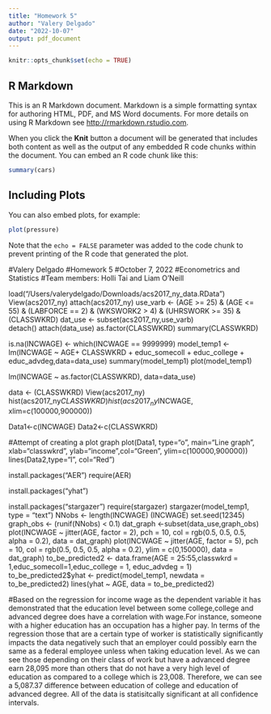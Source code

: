 ```yaml
---
title: "Homework 5"
author: "Valery Delgado"
date: "2022-10-07"
output: pdf_document
---
```


```r
knitr::opts_chunk$set(echo = TRUE)
```

## R Markdown

This is an R Markdown document. Markdown is a simple formatting syntax for authoring HTML, PDF, and MS Word documents. For more details on using R Markdown see <http://rmarkdown.rstudio.com>.

When you click the **Knit** button a document will be generated that includes both content as well as the output of any embedded R code chunks within the document. You can embed an R code chunk like this:

```r
summary(cars)
```

## Including Plots

You can also embed plots, for example:

```r
plot(pressure)
```

Note that the `echo = FALSE` parameter was added to the code chunk to prevent printing of the R code that generated the plot.

#Valery Delgado
#Homework 5
#October 7, 2022
#Econometrics and Statistics 
#Team members: Holli Tai and Liam O'Neill 


load("/Users/valerydelgado/Downloads/acs2017_ny_data.RData")
View(acs2017_ny)
attach(acs2017_ny)
use_varb <- (AGE >= 25) & (AGE <= 55) & (LABFORCE == 2) & (WKSWORK2 > 4) & (UHRSWORK >= 35) & (CLASSWKRD)
dat_use <- subset(acs2017_ny,use_varb)  
detach()
attach(data_use)
as.factor(CLASSWKRD)
summary(CLASSWKRD)

is.na(INCWAGE) <- which(INCWAGE == 9999999)
model_temp1 <- lm(INCWAGE ~ AGE+ CLASSWKRD + educ_somecoll + educ_college + educ_advdeg,data=data_use)
summary(model_temp1) 
plot(model_temp1)


lm(INCWAGE ~ as.factor(CLASSWKRD), data=data_use)

data <- (CLASSWKRD)
View(acs2017_ny)
hist(acs2017_ny$CLASSWKRD)
hist(acs2017_ny$INCWAGE, xlim=c(100000,900000))

Data1<-c(INCWAGE)
Data2<-c(CLASSWKRD)

#Attempt of creating a plot graph
plot(Data1, type="o", main="Line graph", xlab="classwkrd", ylab="income",col="Green", ylim=c(100000,900000))
lines(Data2,type="l", col="Red")


install.packages("AER")
require(AER)

install.packages("yhat")

install.packages("stargazer")
require(stargazer)
stargazer(model_temp1, type = "text")
NNobs <- length(INCWAGE)
(INCWAGE)
set.seed(12345)
graph_obs <- (runif(NNobs) < 0.1) 
dat_graph <-subset(data_use,graph_obs)  
plot(INCWAGE ~ jitter(AGE, factor = 2), pch = 10, col = rgb(0.5, 0.5, 0.5, alpha = 0.2), data = dat_graph)
plot(INCWAGE ~ jitter(AGE, factor = 5), pch = 10, col = rgb(0.5, 0.5, 0.5, alpha = 0.2), ylim = c(0,150000), data = dat_graph)
to_be_predicted2 <- data.frame(AGE = 25:55,classwkrd = 1,educ_somecoll=1,educ_college = 1, educ_advdeg = 1)
to_be_predicted2$yhat <- predict(model_temp1, newdata = to_be_predicted2)
lines(yhat ~ AGE, data = to_be_predicted2)

#Based on the regression for income wage as the dependent variable it has demonstrated that the education level between some college,college and advanced degree does have a correlation with wage.For instance, someone with a higher education has an occupation has a higher pay. In terms of the regression those that are a certain type of worker is statistically  significantly impacts the data negatively  such that an employer could possibly earn the same as a federal employee unless when taking education level. As we can see those depending on their class of work but have a advanced degree earn 28,095 more than others that do not have a very high level of education as compared to a college which is 23,008. Therefore, we can see a 5,087.37 difference between education of college and education of advanced degree. All of the data is statisitcally significant at all confidence intervals.


